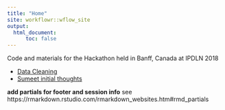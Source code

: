 ```yaml
---
title: "Home"
site: workflowr::wflow_site
output:
  html_document:
      toc: false
---
```


Code and materials for the Hackathon held in Banff, Canada at IPDLN 2018

* [Data Cleaning](01_data-cleaning.html)
* [Sumeet initial thoughts](02_SAS_PROC_FREQ.html)



**add partials for footer and session info** see https://rmarkdown.rstudio.com/rmarkdown_websites.htm#rmd_partials
